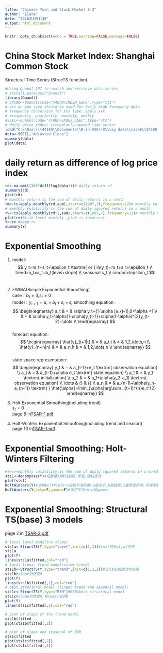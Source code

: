 ```yaml
---
title: "Chinese Yuan and Stock Market 6-2"
author: "Elara"
date: "2016年5月14日"
output: html_document
---
```


```r
knitr::opts_chunk$set(echo = TRUE,warning=FALSE,message=FALSE)
```

# China Stock Market Index: Shanghai Common Stock
Structural Time Series (StrucTS function)
```r
#Using Quandl API to search and retrieve data series
# install.packages("Quandl")
library(Quandl)
# SP500<-Quandl(code="YAHOO/INDEX_GSPC",type="xts") 
# xts or zoo type should be used for daily high frequency data
# frequency conversion for xts type: apply.xxx
# xxx=yearly, quartertly, monthly, weekly
#SSEC<-Quandl(code="YAHOO/INDEX_SSEC",type="xts") 
# daily price index: irregularly-spaced time series
load("C:\\Users\\44180\\Documents\\R-in-SOE\\R\\big data\\case6\\SP500 and SSEC.RData")
data<-SSEC[,"Adjusted Close"]
summary(data)
plot(data)
```

# daily return as difference of log price index
```r
rd<-na.omit(100*diff(log(data)))# daily return rd
summary(rd)
plot(rd)
# monthly return is the sum of daily returns in a month
rm<-ts(apply.monthly(rd,sum),start=c(1997,7),frequency=12)# monthly return rm
# monthly volatility is the sum of daily squared returns in a month
rv<-ts(apply.monthly(rd^2,sum),start=c(1997,7),frequency=12)# monthly volatility rv
plot(rv)#risk level monthly ,ylab is incorrect
Y<-rv #keep rv
summary(Y)
```
# Exponential Smoothing
1. model:
$$
y_t=m_t+s_t+\epsilon_t \textrm{ or } ln(y_t)=m_t+s_t+\epsilon_t \\
trend:m_t=a_t+b_t(level+slope) \\
seasonal:s_t \\
random:\epsilon_t
$$              
2. EWMA(Simple Exponential Smoothing)   
case：$b_t=0$,$s_t=0$         
model：$y_{t+1}=a_t+b_t+s_t+\epsilon_t$
smoothing equation:     
$$
\begin{eqnarray}
a_t & = & \alpha y_t+(1-\alpha )a_{t-1},0<\alpha <1   \\
    & = & \alpha y_t+\alpha(1-\alpha)y_{t-1}+\alpha(1-\alpha)^{2}y_{t-2}+\dots \\
\end{eqnarray}
$$      
forecast equation:      
$$
\begin{eqnarray}
\hat{y}_{t+1|t} & = & a_t,t & = & 1,2,\dots,n \\
\hat{y}_{n+h|n} & = & a_n,h & = & 1,2,\dots,n \\
\end{eqnarray}
$$      
state space representation:      
$$
\begin{eqnarray}
y_t & = & a_{t-1}+e_t \textrm{  observation equation} \\
a_t & = & a_{t-1}+\alpha e_t \textrm{  state equation} \\
a_1 & = & y_1 \textrm{  initialization} \\
a_2 & = & a_1+\alpha(y_2-a_1) \textrm{  observation equation} \\
\dots & {} & {} \\
a_n & = & a_{n-1}+\alpha(y_n-a_{n-1}) \textrm{  } \hat{\alpha}=\min_{\alpha}arg\sum _{t=1}^{n}e_t^{2}
\end{eqnarray}
$$

3. Holt Exponential Smoothing(including trend)           
$s_t=0$         
page 8 in[TSAR-1.pdf](C:\Users\44180\Documents\R-in-SOE\R\big data\case6\TSAR-1.pdf)

4. Holt-Winters Exponential Smoothing(including trend and season)   
page 10 in[TSAR-1.pdf](C:\Users\44180\Documents\R-in-SOE\R\big data\case6\TSAR-1.pdf)

# Exponential Smoothing: Holt-Winters Filtering
```r
#Y=rv=monthly volatility,is the sum of daily squared returns in a month
sts1<-decompose(Y)#把数据分解成趋势,季度,随机扰动
plot(sts1)
HoltWinters(Y)#求解HoltWinters指数平滑系数,a是水平,b是趋势,s是季度影响,平滑参数alpha,beta(没有斜率趋势=0),gamma
HoltWinters(Y,beta=F,gamma=F)#设定不含beta和gamma
```

# Exponential Smoothing: Structural TS(base) 3 models
page 2 in [TSAR-2.pdf](C:\Users\44180\Documents\R-in-SOE\R\big data\case6\TSAR-2.pdf)
```r
# local level model(no slope)
sts1a<-StructTS(Y,type="level",init=c(1,1))#init初始vt,wt方差
sts1a
plot(Y)
lines(sts1a$fitted,col="red")
# local linear trend model(allow trend)
sts1b<-StructTS(Y,type="trend",init=c(1,1,1))#init初始扰动项方差
sts1b#slope仍然是0
plot(Y)
lines(sts1b$fitted[,1],col="red")
# best structural model (linear trend and seasonal model)
sts1c<-StructTS(Y,type="BSM")#BSM=best structural model
sts1c#slope仍然是0,有season因素
plot(Y)
lines(sts1c$fitted[,1],col="red")

# plot of slope of the trend model
sts1b$fitted
plot(sts1b$fitted[,2])

# plot of slope and seasonal of BSM
sts1c$fitted
plot(sts1c$fitted[,2])
plot(sts1c$fitted[,3])
```